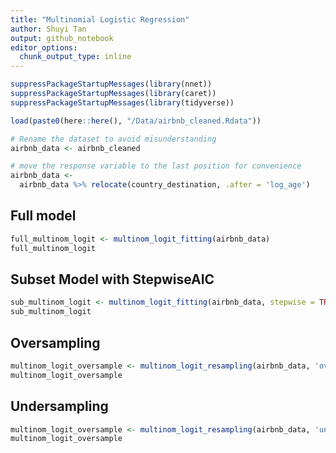 ```yaml
---
title: "Multinomial Logistic Regression"  
author: Shuyi Tan  
output: github_notebook  
editor_options: 
  chunk_output_type: inline
---
```


```r
suppressPackageStartupMessages(library(nnet))
suppressPackageStartupMessages(library(caret))
suppressPackageStartupMessages(library(tidyverse))

```

```r
load(paste0(here::here(), "/Data/airbnb_cleaned.Rdata"))

# Rename the dataset to avoid misunderstanding 
airbnb_data <- airbnb_cleaned

# move the response variable to the last position for convenience
airbnb_data <-
  airbnb_data %>% relocate(country_destination, .after = 'log_age')
```




## Full model 

```r
full_multinom_logit <- multinom_logit_fitting(airbnb_data)
full_multinom_logit
```

## Subset Model with StepwiseAIC 

```r
sub_multinom_logit <- multinom_logit_fitting(airbnb_data, stepwise = TRUE)
sub_multinom_logit
```

## Oversampling
```r
multinom_logit_oversample <- multinom_logit_resampling(airbnb_data, 'over')
multinom_logit_oversample
```

## Undersampling

```r
multinom_logit_oversample <- multinom_logit_resampling(airbnb_data, 'under')
multinom_logit_oversample
```

